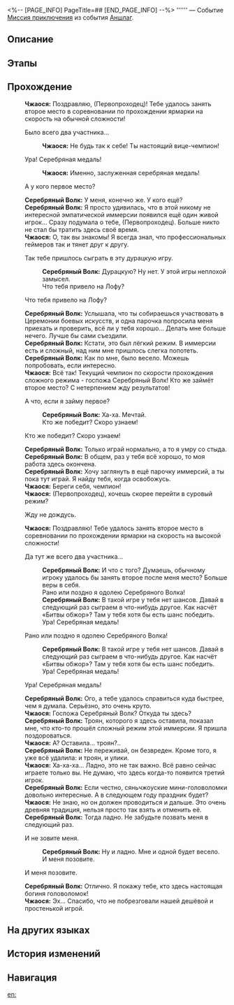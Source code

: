 <%-- [PAGE_INFO]
PageTitle=##
[END_PAGE_INFO] --%>
{{Дополнить|Диалоги.}}
{{Миссия Инфобокс
|id              = 8025202
|Название        = 
|Изображение     = Миссия .png
|Тип             = Миссия приключения
|Событие         = Аншлаг
|Глава           = 
|Условия         = Завершена [[Миссия приключения]] «[[Аншлаг]]»
|Персонажи       = Первопроходец; Серебряный Волк; Чжаося
|СтартЛокация    = [[Лофу Сяньчжоу]] — [[«Рассекатель небес»]]
|Мир             = Лофу Сяньчжоу
|Предыдущая      = Аншлаг
|Следующая       = 
|Награды         = 
}}
'''''' — Событие [[Миссия приключения]] из события [[Аншлаг]].

==Описание==
{{Описание|<!--официальное описание из Перекрёстка судеб-->}}

==Этапы==


==Прохождение==
{{Дополнить}}
:{{tx}}
:'''Чжаося:''' Поздравляю, (Первопроходец)! Тебе удалось занять второе место в соревновании по прохождении ярмарки на скорость на обычной сложности!
:{{Диалог|Стрелка}} Было всего два участника...
::'''Чжаося:''' Не будь так {{MC|ж=строга|м=строг}} к себе! Ты настоящий вице-чемпион!
:{{Диалог|Стрелка}} Ура! Серебряная медаль!
::'''Чжаося:''' Именно, заслуженная серебряная медаль!
:{{tx}}
:{{Диалог|Стрелка}} А у кого первое место?
:'''Серебряный Волк:''' У меня, конечно же. У кого ещё?
:'''Серебряный Волк:''' Я просто удивилась, что в этой никому не интересной эмпатической иммерсии появился ещё один живой игрок... Сразу подумала о тебе, (Первопроходец). Больше никто не стал бы тратить здесь своё время.
:'''Чжаося:''' О, так вы знакомы! Я всегда знал, что профессиональных геймеров так и тянет друг к другу.
:{{Диалог|Стрелка}} Так тебе пришлось сыграть в эту дурацкую игру.
::'''Серебряный Волк:''' Дурацкую? Ну нет. У этой игры неплохой замысел.
::Что тебя привело на Лофу?
:{{Диалог|Стрелка}} Что тебя привело на Лофу?
:'''Серебряный Волк:''' Услышала, что ты собираешься участвовать в Церемонии боевых искусств, и одна парочка попросила меня приехать и проверить, всё ли у тебя хорошо... Делать мне больше нечего. Лучше бы сами съездили.
:'''Серебряный Волк:''' Кстати, это был лёгкий режим. В иммерсии есть и сложный, над ним мне пришлось слегка попотеть.
:'''Серебряный Волк:''' Как по мне, было весело. Можешь попробовать, если интересно.
:'''Чжаося:''' Всё так! Текущий чемпион по скорости прохождения сложного режима - госпожа Серебряный Волк! Кто же займёт второе место? С нетерпением жду результатов!
:{{Диалог|Стрелка}} А что, если я займу первое?
::'''Серебряный Волк:''' Ха-ха. Мечтай.
::Кто же победит? Скоро узнаем!
:{{Диалог|Стрелка}} Кто же победит? Скоро узнаем!
:'''Серебряный Волк:''' Только играй нормально, а то я умру со стыда.
:'''Серебряный Волк:''' В общем, раз у тебя всё хорошо, то моя работа здесь окончена.
:'''Серебряный Волк:''' Хочу заглянуть в ещё парочку иммерсий, а ты пока тут играй. Я найду тебя, когда освобожусь.
:'''Чжаося:''' Береги себя, чемпион!
:'''Чжаося:''' (Первопроходец), хочешь скорее перейти в суровый режим?
:{{Диалог|Стрелка}} Жду не дождусь.
:{{tx}}
:'''Чжаося:''' Поздравляю! Тебе удалось занять второе место в соревновании по прохождении ярмарки на скорость на высокой сложности!
:{{Диалог|Стрелка}} Да тут же всего два участника...
::'''Серебряный Волк:''' И что с того? Думаешь, обычному игроку удалось бы занять второе после меня место? Больше веры в себя.
::Рано или поздно я одолею Серебряного Волка!
::'''Серебряный Волк:''' В такой игре у тебя нет шансов. Давай в следующий раз сыграем в что-нибудь другое. Как насчёт «Битвы обжор»? Там у тебя хотя бы есть шанс победить.
::Ура! Серебряная медаль!
:{{Диалог|Стрелка}} Рано или поздно я одолею Серебряного Волка!
::'''Серебряный Волк:''' В такой игре у тебя нет шансов. Давай в следующий раз сыграем в что-нибудь другое. Как насчёт «Битвы обжор»? Там у тебя хотя бы есть шанс победить.
::Ура! Серебряная медаль!
:{{Диалог|Стрелка}} Ура! Серебряная медаль!
:'''Серебряный Волк:''' Ого, а тебе удалось справиться куда быстрее, чем я думала. Серьёзно, это очень круто.
:'''Чжаося:''' Госпожа Серебряный Волк? Откуда ты здесь?
:'''Серебряный Волк:''' Троян, которого я здесь оставила, показал мне, что кто-то прошёл сложный режим этой иммерсии. Я пришла поздороваться.
:'''Чжаося:''' А? Оставила... троян?..
:'''Серебряный Волк:''' Не переживай, он безвреден. Кроме того, я уже всё удалила: и троян, и улики.
:'''Чжаося:''' Ха-ха-ха... Ладно, это не так важно. Всё равно сейчас играете только вы. Не думаю, что здесь когда-то появится третий игрок.
:'''Серебряный Волк:''' Если честно, сяньчжоуские мини-головоломки довольно интересные. А в следующем году праздник будет?
:'''Чжаося:''' Не знаю, но он должен проводиться и дальше. Это очень древняя традиция, нельзя просто так взять и отменить её.
:'''Серебряный Волк:''' Тогда ладно. Не забудьте позвать меня в следующий раз.
:{{Диалог|Стрелка}} И не зовите меня.
::'''Серебряный Волк:''' Ну и ладно. Мне и одной будет весело.
::И меня позовите.
:{{Диалог|Стрелка}} И меня позовите.
:'''Серебряный Волк:''' Отлично. Я покажу тебе, кто здесь настоящая богиня головоломок!
:'''Чжаося:''' Эх... Спасибо, что не побрезговали нашей дешёвой и простенькой игрой.
:{{tx}}
{{Диалог Конец}}

==На других языках==
{{На других языках
|en   = 
|zhs  = 
|zht  = 
|ja   = 
|ko   = 
|es   = 
|fr   = 
|ru   = 
|th   = 
|vi   = 
|de   = 
|id   = 
|pt   = 
}}

==История изменений==
{{История изменений|3.5}}

==Навигация==
{{Миссия приключения Навбокс|Глава }}

[[en:]]
